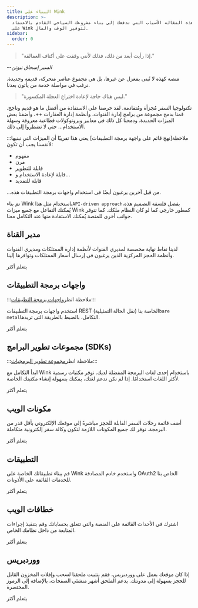 ```yaml
---
title: البناء على Wink
description: >-
  تشرح هذه المقالة الأسباب التي تدفعك إلى بناء مشروعك السياحي القادم بالاعتماد
  على Wink لتوفير الوقت والمال.
sidebar:
  order: 0
---
```


> "إذا رأيت أبعد من ذلك، فذلك لأنني وقفت على أكتاف العمالقة."

\--*السير إسحاق نيوتن*

منصة كهذه لا تُبنى بمعزل عن غيرها، بل هي مجموع عناصر متحركة، قديمة وجديدة. نرغب في مواصلة خدمة من يأتون بعدنا.

> "ليس هناك حاجة لإعادة اختراع العجلة المكسورة."

تكنولوجيا السفر مُجزأة ومُتقادمة. لقد حرصنا على الاستفادة من أفضل ما هو قديم وناجح. قمنا بدمج مجموعة من برامج إدارة القنوات، وأنظمة إدارة العقارات ++، وأضفنا بعض الميزات الجديدة. ودمجنا كل ذلك في معايير وبروتوكولات قطاعية معروفة وسهلة الاستخدام... حتى لا تضطروا إلى ذلك.

:::ملاحظة\[نهج قائم على واجهة برمجة التطبيقات]
يعني هذا تقريبًا أن الميزات التي نبنيها لأنفسنا يجب أن تكون:

* مفهوم
* مرن
* قابلة للتطوير
* قابلة لإعادة الاستخدام و...
* قابلة للتمديد

...من قبل آخرين يرغبون أيضًا في استخدام واجهات برمجة التطبيقات هذه.

تم بناء Wink باستخدام مثل هذا`API-driven approach`بفضل فلسفة التصميم هذه، يُمكنك التفاعل مع جميع ميزات Wink كمطور خارجي كما لو كان النظام ملكك. كما تتوفر جوانب أخرى للمنصة يُمكنك الاستفادة منها عند التكامل معنا.

## مدير القناة

لدينا نقاط نهاية مخصصة لمديري القنوات لأنظمة إدارة الممتلكات ومديري القنوات وأنظمة الحجز المركزية الذين يرغبون في إرسال أسعار الممتلكات وتوافرها إلينا.

<LinkButton href="/developers/apis/#channel-manager-api">
  يتعلم أكثر
</LinkButton>


## واجهات برمجة التطبيقات

:::ملاحظة
انظر[واجهات برمجة التطبيقات](https://learning.postman.com/docs/getting-started/introduction/):::

استخدم واجهات برمجة التطبيقات REST (نقل الحالة التمثيلية) الخاصة بنا`bare metal`التكامل، بالضبط بالطريقة التي تريدها.

<LinkButton href="/developers/apis">
  يتعلم أكثر
</LinkButton>


## مجموعات تطوير البرامج (SDKs)

:::ملاحظة
انظر[مجموعة تطوير البرمجيات](https://en.wikipedia.org/wiki/Software_development_kit):::

ابدأ التكامل مع Wink باستخدام إحدى لغات البرمجة المفضلة لديك. نوفر مكتبات رسمية لأكثر اللغات استخدامًا. إذا لم نكن ندعم لغتك، يمكنك بسهولة إنشاء مكتبتك الخاصة.

<LinkButton href="/developers/sdks">
  يتعلم أكثر
</LinkButton>


## مكونات الويب

أضف قائمة رحلات السفر القابلة للحجز مباشرةً إلى موقعك الإلكتروني بأقل قدر من البرمجة. نوفر لك جميع المكونات اللازمة لتكون وكالة سفر إلكترونية متكاملة.

<LinkButton href="/developers/web-components">
  يتعلم أكثر
</LinkButton>


## التطبيقات

قم ببناء تطبيقاتك الخاصة على Wink واستخدم خادم المصادقة OAuth2 الخاص بنا للخدمات القائمة على الأذونات.

<LinkButton href="/developers/applications">
  يتعلم أكثر
</LinkButton>


## خطافات الويب

اشترك في الأحداث القائمة على المنصة والتي تتعلق بحساباتك وقم بتنفيذ إجراءات المتابعة من داخل نظامك الخاص.

<LinkButton href="/developers/webhooks">
  يتعلم أكثر
</LinkButton>


## ووردبريس

إذا كان موقعك يعمل على ووردبريس، فقم بتثبيت ملحقنا لسحب وإفلات المخزون القابل للحجز بسهولة إلى مدونتك. يدعم الملحق أشهر منشئي الصفحات، بالإضافة إلى الرموز المختصرة.

<LinkButton href="/developers/webhooks">
  يتعلم أكثر
</LinkButton>


